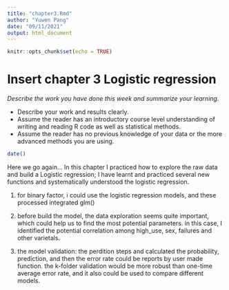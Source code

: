 ```yaml
---
title: "chapter3.Rmd"
author: "Yuwen Pang"
date: "09/11/2021"
output: html_document
---
```


```r
knitr::opts_chunk$set(echo = TRUE)
```

# Insert chapter 3 Logistic regression

*Describe the work you have done this week and summarize your learning.*

- Describe your work and results clearly. 
- Assume the reader has an introductory course level understanding of writing and reading R code as well as statistical methods.
- Assume the reader has no previous knowledge of your data or the more advanced methods you are using.

```r
date()
```

Here we go again...
In this chapter I practiced how to explore the raw data and build a Logistic regression; I have learnt and practiced several new functions and systematically understood the logistic regression.

1) for binary factor, i could use the logistic regression models, and these processed integrated glm()

2) before build the model, the data exploration seems quite important, which could help us to find the most potential parameters. in this case, I identified the potential correlation among high_use, sex, failures and other varietals.

3) the model validation: the perdition steps and calculated the probability, prediction, and then the error rate could be reports by user made function.
the k-folder validation would be more robust than one-time average error rate, and it also could be used to compare different models.


